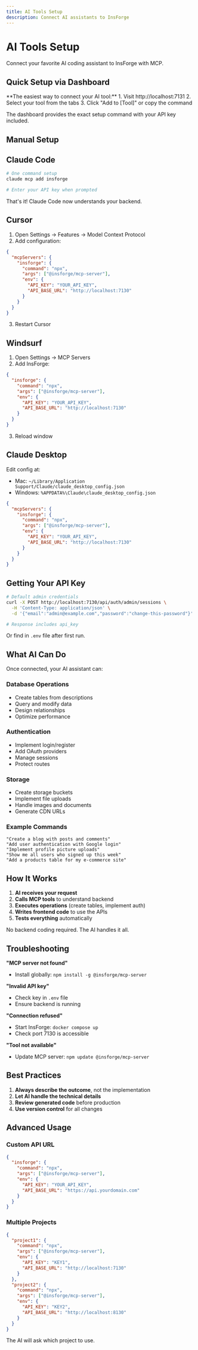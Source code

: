```yaml
---
title: AI Tools Setup
description: Connect AI assistants to InsForge
---
```


# AI Tools Setup

Connect your favorite AI coding assistant to InsForge with MCP.

## Quick Setup via Dashboard

<Card title="Use the Dashboard (Recommended)" icon="desktop" href="http://localhost:7131">
  **The easiest way to connect your AI tool:**
  1. Visit http://localhost:7131
  2. Select your tool from the tabs
  3. Click "Add to [Tool]" or copy the command
  
  The dashboard provides the exact setup command with your API key included.
</Card>

## Manual Setup

## Claude Code

```bash
# One command setup
claude mcp add insforge

# Enter your API key when prompted
```

That's it! Claude Code now understands your backend.

## Cursor

1. Open Settings → Features → Model Context Protocol
2. Add configuration:

```json
{
  "mcpServers": {
    "insforge": {
      "command": "npx",
      "args": ["@insforge/mcp-server"],
      "env": {
        "API_KEY": "YOUR_API_KEY",
        "API_BASE_URL": "http://localhost:7130"
      }
    }
  }
}
```

3. Restart Cursor

## Windsurf

1. Open Settings → MCP Servers
2. Add InsForge:

```json
{
  "insforge": {
    "command": "npx",
    "args": ["@insforge/mcp-server"],
    "env": {
      "API_KEY": "YOUR_API_KEY",
      "API_BASE_URL": "http://localhost:7130"
    }
  }
}
```

3. Reload window

## Claude Desktop

Edit config at:
- Mac: `~/Library/Application Support/Claude/claude_desktop_config.json`
- Windows: `%APPDATA%\Claude\claude_desktop_config.json`

```json
{
  "mcpServers": {
    "insforge": {
      "command": "npx",
      "args": ["@insforge/mcp-server"],
      "env": {
        "API_KEY": "YOUR_API_KEY",
        "API_BASE_URL": "http://localhost:7130"
      }
    }
  }
}
```

## Getting Your API Key

```bash
# Default admin credentials
curl -X POST http://localhost:7130/api/auth/admin/sessions \
  -H 'Content-Type: application/json' \
  -d '{"email":"admin@example.com","password":"change-this-password"}'

# Response includes api_key
```

Or find in `.env` file after first run.

## What AI Can Do

Once connected, your AI assistant can:

### Database Operations
- Create tables from descriptions
- Query and modify data
- Design relationships
- Optimize performance

### Authentication
- Implement login/register
- Add OAuth providers
- Manage sessions
- Protect routes

### Storage
- Create storage buckets
- Implement file uploads
- Handle images and documents
- Generate CDN URLs

### Example Commands

```
"Create a blog with posts and comments"
"Add user authentication with Google login"
"Implement profile picture uploads"
"Show me all users who signed up this week"
"Add a products table for my e-commerce site"
```

## How It Works

1. **AI receives your request**
2. **Calls MCP tools** to understand backend
3. **Executes operations** (create tables, implement auth)
4. **Writes frontend code** to use the APIs
5. **Tests everything** automatically

No backend coding required. The AI handles it all.

## Troubleshooting

**"MCP server not found"**
- Install globally: `npm install -g @insforge/mcp-server`

**"Invalid API key"**
- Check key in `.env` file
- Ensure backend is running

**"Connection refused"**
- Start InsForge: `docker compose up`
- Check port 7130 is accessible

**"Tool not available"**
- Update MCP server: `npm update @insforge/mcp-server`

## Best Practices

1. **Always describe the outcome**, not the implementation
2. **Let AI handle the technical details**
3. **Review generated code** before production
4. **Use version control** for all changes

## Advanced Usage

### Custom API URL

```json
{
  "insforge": {
    "command": "npx",
    "args": ["@insforge/mcp-server"],
    "env": {
      "API_KEY": "YOUR_API_KEY",
      "API_BASE_URL": "https://api.yourdomain.com"
    }
  }
}
```

### Multiple Projects

```json
{
  "project1": {
    "command": "npx",
    "args": ["@insforge/mcp-server"],
    "env": {
      "API_KEY": "KEY1",
      "API_BASE_URL": "http://localhost:7130"
    }
  },
  "project2": {
    "command": "npx",
    "args": ["@insforge/mcp-server"],
    "env": {
      "API_KEY": "KEY2",
      "API_BASE_URL": "http://localhost:8130"
    }
  }
}
```

The AI will ask which project to use.